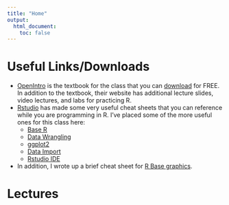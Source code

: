 ```yaml
---
title: "Home"
output:
  html_document:
    toc: false
---
```


# Useful Links/Downloads

- [OpenIntro](https://www.openintro.org/stat/textbook.php?stat_book=os) is the textbook for the class that you can [download](https://www.openintro.org/download.php?file=os3&referrer=/stat/textbook.php) for FREE. In addition to the textbook, their website has additional lecture slides, video lectures, and labs for practicing R.
- [Rstudio](https://www.rstudio.com/resources/cheatsheets/) has made some very useful cheat sheets that you can reference while you are programming in R. I've placed some of the more useful ones for this class here:
    - [Base R](./cheat_sheets/base-r.pdf)
    - [Data Wrangling](./cheat_sheets/data-transformation-cheatsheet.pdf)
    - [ggplot2](./cheat_sheets/ggplot2-cheatsheet-2.1.pdf)
    - [Data Import](./cheat_sheets/data-import-cheatsheet.pdf)
    - [Rstudio IDE](./cheat_sheets/rstudio-IDE-cheatsheet.pdf)
- In addition, I wrote up a brief cheat sheet for [R Base graphics](base_r_cheatsheet.html).
    

# Lectures

